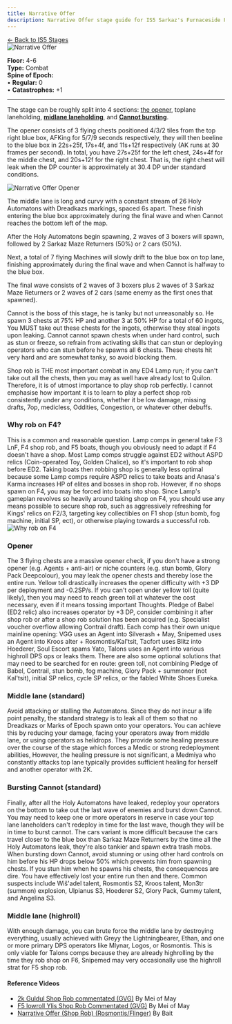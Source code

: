 ```yaml
---
title: Narrative Offer
description: Narrative Offer stage guide for IS5 Sarkaz's Furnaceside Fables
---
```


<div class="back-button-container">
  <a href="/is5-sarkaz/stages/" class="back-button">
    <span class="back-arrow">←</span>
    <span class="back-text">Back to IS5 Stages</span>
  </a>
</div>


<img src="/stages/is5/narrative-offer.png" alt="Narrative Offer" />

**Floor:** 4-6  
**Type:** Combat  
**Spine of Epoch:**<br />
• **Regular:** 0<br />
• **Catastrophes:** +1

---


<StrategySection title="Stage Analysis" author="Mei of May" defaultOpen={true}>

The stage can be roughly split into 4 sections: [the opener](#opener), toplane laneholding, [**midlane laneholding**](#middle-lane-standard), and [**Cannot bursting**](#bursting-cannot-standard).

The opener consists of 3 flying chests positioned 4/3/2 tiles from the top right blue box, AFKing for 5/7/9 seconds respectively, they will then beeline to the blue box in 22s+25f, 17s+4f, and 11s+12f respectively (AK runs at 30 frames per second). In total, you have 27s+25f for the left chest, 24s+4f for the middle chest, and 20s+12f for the right chest. That is, the right chest will leak when the DP counter is approximately at 30.4 DP under standard conditions.

<img src="/guides/is5-sarkaz/stage-guides/narrative-offer/opener.png" alt="Narrative Offer Opener" />

The middle lane is long and curvy with a constant stream of 26 Holy Automatons with Dreadkazs markings, spaced 6s apart. These finish entering the blue box approximately during the final wave and when Cannot reaches the bottom left of the map.

After the Holy Automatons begin spawning, 2 waves of 3 boxers will spawn, followed by 2 Sarkaz Maze Returners (50%) or 2 cars (50%).

Next, a total of 7 flying Machines will slowly drift to the blue box on top lane, finishing approximately during the final wave and when Cannot is halfway to the blue box.

The final wave consists of 2 waves of 3 boxers plus 2 waves of 3 Sarkaz Maze Returners or 2 waves of 2 cars (same enemy as the first ones that spawned).

Cannot is the boss of this stage, he is tanky but not unreasonably so. He spawn 3 chests at 75% HP and another 3 at 50% HP for a total of 60 ingots, You MUST take out these chests for the ingots, otherwise they steal ingots upon leaking. Cannot cannot spawn chests when under hard control, such as stun or freeze, so refrain from activating skills that can stun or deploying operators who can stun before he spawns all 6 chests. These chests hit very hard and are somewhat tanky, so avoid blocking them.


Shop rob is THE most important combat in any ED4 Lamp run; if you can't take out all the chests, then you may as well have already lost to Quilon. Therefore, it is of utmost importance to play shop rob perfectly. I cannot emphasise how important it is to learn to play a perfect shop rob consistently under any conditions, whether it be low damage, missing drafts, 7op, medicless, Oddities, Congestion, or whatever other debuffs.

### Why rob on F4?

This is a common and reasonable question. Lamp comps in general take F3 LnF, F4 shop rob, and F5 boats, though you obviously need to adapt if F4 doesn't have a shop. Most Lamp comps struggle against ED2 without ASPD relics (Coin-operated Toy, Golden Chalice), so it's important to rob shop before ED2. Taking boats then robbing shop is generally less optimal because some Lamp comps require ASPD relics to take boats and Anasa's Karma increases HP of elites and bosses in shop rob. However, if no shops spawn on F4, you may be forced into boats into shop. Since Lamp's gameplan revolves so heavily around taking shop on F4, you should use any means possible to secure shop rob, such as aggressively refreshing for Kings' relics on F2/3, targeting key collectibles on F1 shop (stun bomb, fog machine, initial SP, ect), or otherwise playing towards a successful rob.
<img src="/guides/is5-sarkaz/stage-guides/narrative-offer/important-events.png" alt="Why rob on F4" />

### Opener

The 3 flying chests are a massive opener check, if you don't have a strong opener (e.g. Agents + anti-air) or niche counters (e.g. stun bomb, Glory Pack Deepcolour), you may leak the opener chests and thereby lose the entire run. Yellow toll drastically increases the opener difficulty with +3 DP per deployment and -0.2SP/s. If you can't open under yellow toll (quite likely), then you may need to reach green toll at whatever the cost necessary, even if it means tossing important Thoughts. Pledge of Babel (ED2 relic) also increases operator by +3 DP, consider combining it after shop rob or after a shop rob solution has been acquired (e.g. Specialist voucher overflow allowing Contrail draft). Each comp has their own unique mainline opening: VGG uses an Agent into Silverash + May, Snipemed uses an Agent into Kroos alter + Rosmontis/Kal'tsit, Tacfort uses Blitz into Hoederer, Soul Escort spams Yato, Talons uses an Agent into various highroll DPS ops or leaks them. There are also some optional solutions that may need to be searched for en route: green toll, not combining Pledge of Babel, Contrail, stun bomb, fog machine, Glory Pack + summoner (not Kal'tsit), initial SP relics, cycle SP relics, or the fabled White Shoes Eureka.

### Middle lane (standard)

Avoid attacking or stalling the Automatons. Since they do not incur a life point penalty, the standard strategy is to leak all of them so that no Dreadkazs or Marks of Epoch spawn onto your operators. You can achieve this by reducing your damage, facing your operators away from middle lane, or using operators as helidrops. They provide some healing pressure over the course of the stage which forces a Medic or strong redeployment abilities, However, the healing pressure is not significant, a Medmiya who constantly attacks top lane typically provides sufficient healing for herself and another operator with 2K.

### Bursting Cannot (standard)

Finally, after all the Holy Automatons have leaked, redeploy your operators on the bottom to take out the last wave of enemies and burst down Cannot. You may need to keep one or more operators in reserve in case your top lane laneholders can't redeploy in time for the last wave, though they will be in time to burst cannot. The cars variant is more difficult because the cars travel closer to the blue box than Sarkaz Maze Returners by the time all the Holy Automatons leak, they're also tankier and spawn extra trash mobs. When bursting down Cannot, avoid stunning or using other hard controls on him before his HP drops below 50% which prevents him from spawning chests. If you stun him when he spawns his chests, the consequences are dire. You have effectively lost your entire run then and there. Common suspects include Wiš'adel talent, Rosmontis S2, Kroos talent, Mon3tr (summon) explosion, Ulpianus S3, Hoederer S2, Glory Pack, Gummy talent, and Angelina S3.

### Middle lane (highroll)

With enough damage, you can brute force the middle lane by destroying everything, usually achieved with Greyy the Lightningbearer, Ethan, and one or more primary DPS operators like Mlynar, Logos, or Rosmontis. This is only viable for Talons comps because they are already highrolling by the time they rob shop on F6, Snipemed may very occasionally use the highroll strat for F5 shop rob.

#### Reference Videos
* <a href="https://www.youtube.com/watch?v=upjPG1OfMEQ" target="_blank">2k Guldul Shop Rob commentated (GVG)</a> By Mei of May
* <a href="https://www.youtube.com/watch?v=ad2_vjBxgNw" target="_blank">F5 lowroll Ylis Shop Rob Commentated (GVG)</a> By Mei of May
* <a href="https://www.youtube.com/watch?v=B9W6dtZemuE" target="_blank">Narrative Offer (Shop Rob) (Rosmontis/Flinger)</a> By Bait
</StrategySection>
